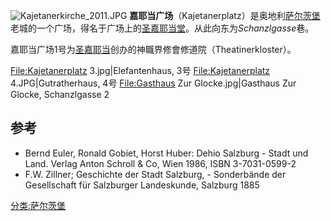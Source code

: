 [[File:Kajetanerkirche_2011.JPG|thumb]]
'''嘉耶当广场'''（Kajetanerplatz）是奥地利[[萨尔茨堡|萨尔茨堡]]老城的一个广场，得名于广场上的[[圣嘉耶当堂_(萨尔茨堡)|圣嘉耶当堂]]。从此向东为''Schanzlgasse''巷。

嘉耶当广场1号为[[圣嘉耶当|圣嘉耶当]]创办的神職界修會修道院（Theatinerkloster）。 

<gallery>
File:Kajetanerplatz 3.jpg|Elefantenhaus, 3号
File:Kajetanerplatz 4.JPG|Gutratherhaus, 4号
File:Gasthaus Zur Glocke.jpg|Gasthaus Zur Glocke, Schanzlgasse 2
</gallery>

== 参考 ==
* Bernd Euler, Ronald Gobiet, Horst Huber: Dehio Salzburg - Stadt und Land. Verlag Anton Schroll & Co, Wien 1986, ISBN 3-7031-0599-2 
* F.W. Zillner; Geschichte der Stadt Salzburg, - Sonderbände der Gesellschaft für Salzburger Landeskunde, Salzburg 1885
[[分类:萨尔茨堡|分类:萨尔茨堡]]